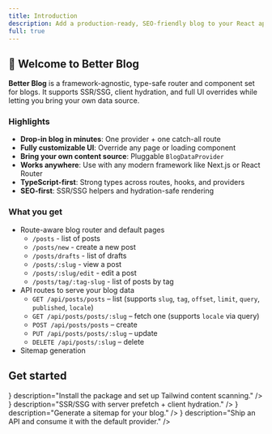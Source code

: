 ```yaml
---
title: Introduction
description: Add a production-ready, SEO-friendly blog to your React app in minutes.
full: true
---
```



## 👋 Welcome to Better Blog

**Better Blog** is a framework-agnostic, type-safe router and component set for blogs. It supports SSR/SSG, client hydration, and full UI overrides while letting you bring your own data source.

### Highlights

- **Drop-in blog in minutes**: One provider + one catch-all route
- **Fully customizable UI**: Override any page or loading component
- **Bring your own content source**: Pluggable `BlogDataProvider`
- **Works anywhere**: Use with any modern framework like Next.js or React Router
- **TypeScript-first**: Strong types across routes, hooks, and providers
- **SEO-first**: SSR/SSG helpers and hydration-safe rendering

### What you get
- Route-aware blog router and default pages
  - `/posts` - list of posts
  - `/posts/new` - create a new post
  - `/posts/drafts` - list of drafts
  - `/posts/:slug` - view a post
  - `/posts/:slug/edit` - edit a post
  - `/posts/tag/:tag-slug` - list of posts by tag
- API routes to serve your blog data
  - `GET /api/posts/posts` – list (supports `slug`, `tag`, `offset`, `limit`, `query`, `published`, `locale`)
  - `GET /api/posts/posts/:slug` – fetch one (supports `locale` via query)
  - `POST /api/posts/posts` – create
  - `PUT /api/posts/posts/:slug` – update
  - `DELETE /api/posts/:slug` – delete
- Sitemap generation

## Get started

<Cards>
  <Card
    title="Installation"
    href="/installation"
    icon={<Rocket size={20} />}
    description="Install the package and set up Tailwind content scanning."
  />
  <Card
    title="Next.js App Router"
    href="/nextjs-app-router"
    icon={<Server size={20} />}
    description="SSR/SSG with server prefetch + client hydration."
  />
  <Card
    title="Sitemap generation"
    href="/sitemap"
    icon={<Layers size={20} />}
    description="Generate a sitemap for your blog."
  />
  <Card
    title="API routes"
    href="/api-routes"
    icon={<Router size={20} />}
    description="Ship an API and consume it with the default provider."
  />
</Cards>

